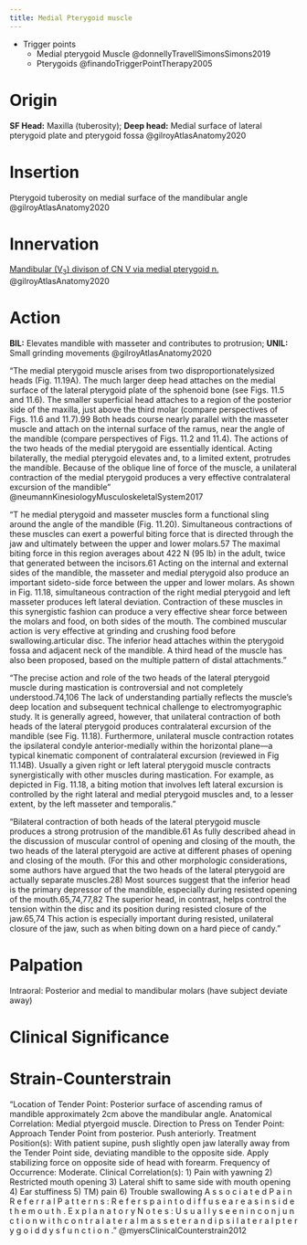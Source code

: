 ```yaml
---
title: Medial Pterygoid muscle
---
```


::: {.callout title="Reading list"}

- Trigger points
    - Medial pterygoid Muscle @donnellyTravellSimonsSimons2019
    - Pterygoids @finandoTriggerPointTherapy2005

:::


 



# Origin {#origin}
**SF Head:** Maxilla (tuberosity); **Deep head:** Medial surface of lateral pterygoid plate and pterygoid fossa @gilroyAtlasAnatomy2020

# Insertion {#insertion}
Pterygoid tuberosity on medial surface of the mandibular angle @gilroyAtlasAnatomy2020

# Innervation {#innervation}

[Mandibular (V~3~) divison of CN V via medial pterygoid n.]({{< var ref-cn5.path >}}) @gilroyAtlasAnatomy2020

# Action {#action}
**BIL:** Elevates mandible with masseter and contributes to protrusion; **UNIL:** Small grinding movements  @gilroyAtlasAnatomy2020

:::{.callout title="neummann explanation"}
"The medial pterygoid muscle arises from two disproportionatelysized heads (Fig. 11.19A). The much larger deep head attaches on the medial surface of the lateral pterygoid plate of the sphenoid bone (see Figs. 11.5 and 11.6). The smaller superficial head attaches to a region of the posterior side of the maxilla, just above the third molar (compare perspectives of Figs. 11.6 and 11.7).99 Both heads course nearly parallel with the masseter muscle and attach on the internal surface of the ramus, near the angle of the mandible (compare perspectives of Figs. 11.2 and 11.4). The actions of the two heads of the medial pterygoid are essentially identical. Acting bilaterally, the medial pterygoid elevates and, to a limited extent, protrudes the mandible. Because of the oblique line of force of the muscle, a unilateral contraction of the medial pterygoid produces a very effective contralateral excursion of the mandible" @neumannKinesiologyMusculoskeletalSystem2017
:::

:::{.callout title="Interaction between Medial pterygoid and masseter"}
"T he medial pterygoid and masseter muscles form a functional sling around the angle of the mandible (Fig. 11.20). Simultaneous contractions of these muscles can exert a powerful biting force that is directed through the jaw and ultimately between the upper and lower molars.57 The maximal biting force in this region averages about 422 N (95 lb) in the adult, twice that generated between the incisors.61 Acting on the internal and external sides of the mandible, the masseter and medial pterygoid also produce an important sideto-side force between the upper and lower molars. As shown in Fig. 11.18, simultaneous contraction of the right medial pterygoid and left masseter produces left lateral deviation. Contraction of these muscles in this synergistic fashion can produce a very effective shear force between the molars and food, on both sides of the mouth. The combined muscular action is very effective at grinding and crushing food before swallowing.articular disc. The inferior head attaches within the pterygoid fossa and adjacent neck of the mandible. A third head of the muscle has also been proposed, based on the multiple pattern of distal attachments."

"The precise action and role of the two heads of the lateral pterygoid muscle during mastication is controversial and not completely understood.74,106 The lack of understanding partially reflects the muscle’s deep location and subsequent technical challenge to electromyographic study. It is generally agreed, however, that unilateral contraction of both heads of the lateral pterygoid produces contralateral excursion of the mandible (see Fig. 11.18). Furthermore, unilateral muscle contraction rotates the ipsilateral condyle anterior-medially within the horizontal plane—a typical kinematic component of contralateral excursion (reviewed in Fig 11.14B). Usually a given right or left lateral pterygoid muscle contracts synergistically with other muscles during mastication. For example, as depicted in Fig. 11.18, a biting motion that involves left lateral excursion is controlled by the right lateral and medial pterygoid muscles and, to a lesser extent, by the left masseter and temporalis."

"Bilateral contraction of both heads of the lateral pterygoid muscle produces a strong protrusion of the mandible.61 As fully described ahead in the discussion of muscular control of opening and closing of the mouth, the two heads of the lateral pterygoid are active at different phases of opening and closing of the mouth. (For this and other morphologic considerations, some authors have argued that the two heads of the lateral pterygoid are actually separate muscles.28) Most sources suggest that the inferior head is the primary depressor of the mandible, especially during resisted opening of the mouth.65,74,77,82 The superior head, in contrast, helps control the tension within the disc and its position during resisted closure of the jaw.65,74 This action is especially important during resisted, unilateral closure of the jaw, such as when biting down on a hard piece of candy."
:::

# Palpation

Intraoral: Posterior and medial to mandibular molars (have subject deviate away)

# Clinical Significance

# Strain-Counterstrain

::: {.callout}
"Location of Tender Point: Posterior surface of ascending ramus of mandible approximately 2cm above the mandibular angle.  Anatomical Correlation: Medial ptyergoid muscle.  Direction to Press on Tender Point: Approach Tender Point from posterior. Push anteriorly.  Treatment Position(s): With patient supine, push slightly open jaw laterally away from the Tender Point side, deviating mandible to the opposite side. Apply stabilizing force on opposite side of head with forearm.  Frequency of Occurrence: Moderate.  Clinical Correlation(s): 1) Pain with yawning 2) Restricted mouth opening 3) Lateral shift to same side with mouth opening 4) Ear stuffiness 5) TM) pain 6) Trouble swallowing  A s s o c i a t e d  P a i n  R e f e r r a l  P a t t e r n s :  R e f e r s  p a i n  t o  d i f f u s e  a r e a s  i n s i d e  t h e  m o u t h .  E x p l a n a t o r y  N o t e s :  U s u a l l y  s e e n  i n  c o n j u n c t i o n  w i t h  c o n t r a l a t e r a l  m a s s e t e r  a n d  i p s i l a t e r a l  p t e r y g o i d  d y s f u n c t i o n ." @myersClinicalCounterstrain2012
:::